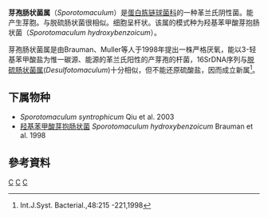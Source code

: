 {{Automatic taxobox
| taxon = Sporotomaculum
| authority = Brauman, Muller et al., 1998
| type_species = ''Sporotomaculum hydroxybenzoicum''
| type_species_authority = Brauman, Muller et al., 1998
}}
'''芽孢肠状菌属'''（''Sporotomaculum''）是[[蛋白胨链球菌科|蛋白胨链球菌科]]的一种革兰氏阴性菌。能产生芽胞。与脱硫肠状菌很相似。细胞呈杆状。该属的模式种为羟基苯甲酸芽抱肠状菌（''Sporotomaculum hydroxybenzoicum''）。

芽孢肠状菌属是由Brauman、Muller等人于1998年提出一株严格厌氧，能以3-轻基苯甲酸盐为惟一碳源、能源的革兰氏阳性的产芽孢的杆菌，16SrDNA序列与[[脱硫肠状菌属|脱硫肠状菌属]](''Desulfotomaculum'')十分相似，但不能还原硫酸盐，因而成立新属<ref>Int.J.Syst. Bacterial.,48:215 -221,1998</ref>。

==下属物种==
* ''Sporotomaculum syntrophicum'' Qiu et al. 2003
* [[羟基苯甲酸芽抱肠状菌|羟基苯甲酸芽抱肠状菌]] ''Sporotomaculum hydroxybenzoicum'' Brauman et al. 1998


==參考資料==
{{Reflist}}

{{Taxonbar}}
[[Category:1998年描述的分类群|C]]
[[Category:革兰氏阳性菌|C]]
[[Category:蛋白胨链球菌科|C]]